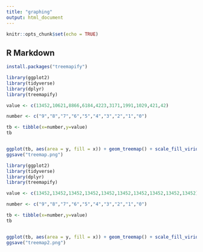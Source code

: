 ```yaml
---
title: "graphing"
output: html_document
---
```


```r
knitr::opts_chunk$set(echo = TRUE)
```

## R Markdown

```r
install.packages("treemapify")

```
```r
library(ggplot2)
library(tidyverse)
library(dplyr)
library(treemapify)

value <- c(13452,10621,8866,6184,4223,3171,1991,1029,421,42)

number <- c("9","8","7","6","5","4","3","2","1","0")

tb <- tibble(x=number,y=value)
tb


ggplot(tb, aes(area = y, fill = x)) + geom_treemap() + scale_fill_viridis_d()
ggsave("treemap.png")

```








```r

library(ggplot2)
library(tidyverse)
library(dplyr)
library(treemapify)

value <- c(13452,13452,13452,13452,13452,13452,13452,13452,13452,13452)

number <- c("9","8","7","6","5","4","3","2","1","0")

tb <- tibble(x=number,y=value)
tb


ggplot(tb, aes(area = y, fill = x)) + geom_treemap() + scale_fill_viridis_d()
ggsave("treemap2.png")

```



















